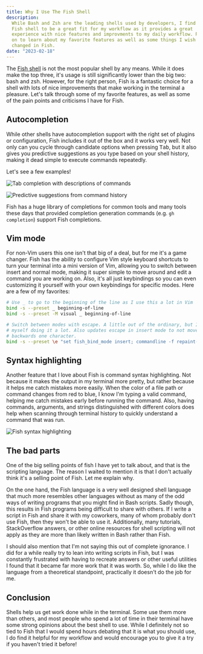 ```yaml
---
title: Why I Use The Fish Shell
description:
  While Bash and Zsh are the leading shells used by developers, I find the
  Fish shell to be a great fit for my workflow as it provides a great
  experience with nice features and improvments to my daily workflow. Read
  on to learn about my favorite features as well as some things I wish were
  changed in Fish.
date: "2023-02-18"
---
```


The [Fish shell](https://fishshell.com) is not the most popular shell by
any means. While it does make the top three, it's usage is still
significantly lower than the big two: bash and zsh. However, for the right
person, Fish is a fantastic choice for a shell with lots of nice
improvements that make working in the terminal a pleasure. Let's talk
through some of my favorite features, as well as some of the pain points
and criticisms I have for Fish.

## Autocompletion

While other shells have autocompletion support with the right set of
plugins or configuration, Fish includes it out of the box and it works very
well. Not only can you cycle through candidate options when pressing
<kbd>Tab</kbd>, but it also gives you predictive suggestions as you type
based on your shell history, making it dead simple to execute commands
repeatedly.

Let's see a few examples!

![Tab completion with descriptions of commands](tab-completion.png)

![Predictive suggestions from command history](predictive-suggestions.png)

Fish has a huge library of completions for common tools and many tools
these days that provided completion generation commands (e.g.
`gh completion`) support Fish completions.

## Vim mode

For non-Vim users this one isn't that big of a deal, but for me it's a game
changer. Fish has the ability to configure Vim style keyboard shortcuts to
turn your terminal into a mini version of Vim, allowing you to switch
between insert and normal mode, making it super simple to move around and
edit a command you are working on. Also, it's all just keybindings so you
can even customizing it yourself with your own keybindings for specific
modes. Here are a few of my favorites:

```bash
# Use _ to go to the beginning of the line as I use this a lot in Vim
bind -s --preset _ beginning-of-line
bind -s --preset -M visual _ beginning-of-line

# Switch between modes with escape. A little out of the ordinary, but I find
# myself doing it a lot. Also updates escape in insert mode to not move
# backwards one character.
bind -s --preset \e "set fish_bind_mode insert; commandline -f repaint-mode"
```

## Syntax highlighting

Another feature that I love about Fish is command syntax highlighting. Not
because it makes the output in my terminal more pretty, but rather because
it helps me catch mistakes more easily. When the color of a file path or
command changes from red to blue, I know I'm typing a valid command,
helping me catch mistakes early before running the command. Also, having
commands, arguments, and strings distinguished with different colors does
help when scanning through terminal history to quickly understand a command
that was run.

![Fish syntax highlighting](syntax-highlighting.png)

## The bad parts

One of the big selling points of fish I have yet to talk about, and that is
the scripting language. The reason I waited to mention it is that I don't
actually think it's a selling point of Fish. Let me explain why.

On the one hand, the Fish language is a very well designed shell language
that much more resembles other languages without as many of the odd ways of
writing programs that you might find in Bash scripts. Sadly though, this
results in Fish programs being difficult to share with others. If I write a
script in Fish and share it with my coworkers, many of whom probably don't
use Fish, then they won't be able to use it. Additionally, many tutorials,
StackOverflow answers, or other online resources for shell scripting will
not apply as they are more than likely written in Bash rather than Fish.

I should also mention that I'm not saying this out of complete ignorance. I
did for a while really try to lean into writing scripts in Fish, but I was
constantly frustrated with having to recreate answers or other useful
utilities I found that it became far more work that it was worth. So, while
I do like the language from a theoretical standpoint, practically it
doesn't do the job for me.

## Conclusion

Shells help us get work done while in the terminal. Some use them more than
others, and most people who spend a lot of time in their terminal have some
strong opinions about the best shell to use. While I definitely not so tied
to Fish that I would spend hours debating that it is what you should use, I
do find it helpful for my workflow and would encourage you to give it a try
if you haven't tried it before!
